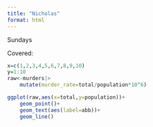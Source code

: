 ```yaml
---
title: "Nicholas"
format: html
---
```


Sundays

Covered:

```r
x=c(1,2,3,4,5,6,7,8,9,10)
y=1:10
raw<-murders|>
    mutate(murder_rate=total/population*10^6)

ggplot(raw,aes(x=total,y=population))+
    geom_point()+
    geom_text(aes(label=abb))+
    geom_line()
```
